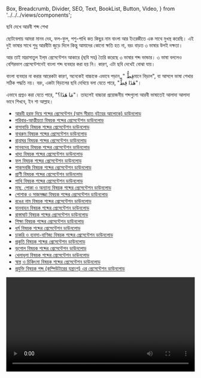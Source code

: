   Box,
  Breadcrumb,
  Divider,
  SEO,
  Text,
  BookList,
  Button,
  Video,
} from '../../../views/components';

<SEO pageTitle="ছবি দেখে আরবী শব্দ শেখা" />
<Box maxWidth={960} margin="0 auto" padding={{ xs: 3, sm: 4 }}>

<Text variant="h2" textAlign="center">
  ছবি দেখে আরবী শব্দ শেখা
</Text>
<Divider />
<Breadcrumb
  links={[
    { url: '/', name: 'নীড়পাতা' },
    { url: '/study-materials/', name: 'শিক্ষাপোকরণ' },
    { url: '/study-materials/arabic', name: 'আরবী' },
  ]}
/>
<Divider />

ছোটবেলায় আমরা মানব দেহ, ফল-ফুল, পশু-পাখি কত কিছুর নাম বাংলা আর ইংরেজীতে এক সাথে মুখস্থ করেছি। এই দুই ভাষার সাথে শুধু আরবীটা জুড়ে দিলে কিন্তু আমাদের কোনো ক্ষতি হত না, বরং বাড়ত ৩ ভাষার উপই দক্ষতা।

আর তাই মাদ্রাসাতুল ইল্‌ম প্রেসেন্টেশন আকারে (ছবি সহ) তৈরি করেছে ৩ ভাষার শব্দ ভান্ডার। ৩ ভাষা বললেও বেশিরভাগ প্রেসেন্টেশনেই বাংলা শব্দ ব্যবহার করা হয় নি। কারণ, এটা ছবি দেখেই বোঝা যায়।

বাংলা ব্যবহার না করার আরেকটা কারণ, অনেকেই বাচ্চাকে এভাবে পড়ান, " قِطٌّমানে বিড়াল", যা আসলে ভাষা শেখার সঠিক পদ্ধতি নয়। বরং, একটা বিড়ালের ছবি দেখিয়ে বলা যেতে পারে, "هٰذَا قِطٌّ"।

এভাবে প্রশ্নও করা যেতে পারে, "مَا هَذَا؟"। তাহলেই বাচ্চারা প্রয়োজনীয় শব্দগুলো আরবী ভাষাতেই আলাদা আলাদা ভাবে শিখবে, ইন শা আল্লাহ।

- [আরবী হরফ দিয়ে শব্দের প্রেসেন্টেশন (আস সীরাত বইয়ের আলোকে) ডাউনলোড](https://docs.google.com/presentation/d/1bVOurJIRBmKorW0jKQe4Roon1j5ToOFt/edit?usp=sharing&ouid=106179897632712562234&rtpof=true&sd=true)
- [পরিবার-আত্মীয়তা বিষয়ক শব্দের প্রেসেন্টেশন ডাউনলোড](https://docs.google.com/presentation/d/1tymflpdl9L8i0lH0f6BDmc7AwDfhUamT/edit?usp=sharing&ouid=106179897632712562234&rtpof=true&sd=true)
- [বাসাবাড়ি বিষয়ক শব্দের প্রেসেন্টেশন ডাউনলোড](https://docs.google.com/presentation/d/1MtJirwhf47gWR1Q99HjzBPLtG6Dx2PwD/edit?usp=sharing&ouid=106179897632712562234&rtpof=true&sd=true)
- [বাথরুম বিষয়ক শব্দের প্রেসেন্টেশন ডাউনলোড](https://docs.google.com/presentation/d/1aVmuAim5-M13Esa7xNDDsJkRASo2OOGV/edit?usp=sharing&ouid=106179897632712562234&rtpof=true&sd=true)
- [রান্নাঘর বিষয়ক শব্দের প্রেসেন্টেশন ডাউনলোড](https://docs.google.com/presentation/d/1Z_EL7Rv6eYE-YPTDxZzu35bQGmWZaNsc/edit?usp=sharing&ouid=106179897632712562234&rtpof=true&sd=true)
- [মানবদেহ বিষয়ক শব্দের প্রেসেন্টেশন ডাউনলোড](https://docs.google.com/presentation/d/1v26fFgChNagUhLCJ5WiQ1F-Cl7bZkH2a/edit?usp=sharing&ouid=106179897632712562234&rtpof=true&sd=true)
- [খাদ্য বিষয়ক শব্দের প্রেসেন্টেশন ডাউনলোড](https://docs.google.com/presentation/d/1lSXNJyh2_6nX41te-xAldcRud1Oa3afD/edit?usp=sharing&ouid=106179897632712562234&rtpof=true&sd=true)
- [ফল বিষয়ক শব্দের প্রেসেন্টেশন ডাউনলোড](https://docs.google.com/presentation/d/16WYyQnrw9LQoUWXoa1YOthN2KSN8gxHB/edit?usp=sharing&ouid=106179897632712562234&rtpof=true&sd=true)
- [শাকসবজি বিষয়ক শব্দের প্রেসেন্টেশন ডাউনলোড](https://docs.google.com/presentation/d/1sZ04fgn-U8ANk7Gze8CdcCi8mdUoTt9P/edit?usp=sharing&ouid=106179897632712562234&rtpof=true&sd=true)
- [প্রাণী বিষয়ক শব্দের প্রেসেন্টেশন ডাউনলোড](https://docs.google.com/presentation/d/1pblm2w3Cq9yK_Cmeo3Ye9AUcUjXCxoFW/edit?usp=sharing&ouid=106179897632712562234&rtpof=true&sd=true)
- [পাখি বিষয়ক শব্দের প্রেসেন্টেশন ডাউনলোড](https://docs.google.com/presentation/d/1nA7gLLP_nb_ZClkea2ttR5vOhAjP4g8U/edit?usp=sharing&ouid=106179897632712562234&rtpof=true&sd=true)
- [মাছ, পোকা ও অন্যান্য বিষয়ক শব্দের প্রেসেন্টেশন ডাউনলোড](https://docs.google.com/presentation/d/1wxWCPyrVYVfAGIeyEflBkfq7AbiQfU8G/edit?usp=sharing&ouid=106179897632712562234&rtpof=true&sd=true)
- [পোশাক ও সাজসজ্জা বিষয়ক শব্দের প্রেসেন্টেশন ডাউনলোড](https://docs.google.com/presentation/d/1En5bqqVbenV5rmWYm3EF5-LBSdY8hK8K/edit?usp=sharing&ouid=106179897632712562234&rtpof=true&sd=true)
- [রঙের নাম বিষয়ক শব্দের প্রেসেন্টেশন ডাউনলোড](https://docs.google.com/presentation/d/1JHcRFtC-E-8rPnwOhlG28jrH7gpw3geP/edit?usp=sharing&ouid=106179897632712562234&rtpof=true&sd=true)
- [যানবাহন বিষয়ক শব্দের প্রেসেন্টেশন ডাউনলোড](https://docs.google.com/presentation/d/1uFTIM5A5lhceZYLgL2EaflWzSGXvJQ6c/edit?usp=sharing&ouid=106179897632712562234&rtpof=true&sd=true)
- [রাস্তাঘাট বিষয়ক শব্দের প্রেসেন্টেশন ডাউনলোড](https://docs.google.com/presentation/d/1t0fw8VcSeMOShh1nLHxusz7aeSE7_5DE/edit?usp=sharing&ouid=106179897632712562234&rtpof=true&sd=true)
- [শিক্ষা বিষয়ক শব্দের প্রেসেন্টেশন ডাউনলোড](https://docs.google.com/presentation/d/1xQ6SI0L_mwTzgz-_sAUc6ciwREH_tFek/edit?usp=sharing&ouid=106179897632712562234&rtpof=true&sd=true)
- [ধর্ম বিষয়ক শব্দের প্রেসেন্টেশন ডাউনলোড](https://docs.google.com/presentation/d/1VqlY2mJwl1yxPiDu-80vqkNKxiwZ7tpr/edit?usp=sharing&ouid=106179897632712562234&rtpof=true&sd=true)
- [চাকরি ও ব্যবসা-বাণিজ্য বিষয়ক শব্দের প্রেসেন্টেশন ডাউনলোড](https://docs.google.com/presentation/d/1HlEuMNjwfugRAegKnp8-PYxaLKi-KZZX/edit?usp=sharing&ouid=106179897632712562234&rtpof=true&sd=true)
- [প্রকৃতি বিষয়ক শব্দের প্রেসেন্টেশন ডাউনলোড](https://docs.google.com/presentation/d/1POGD259_lkdxt6rmGzNlAUB3NAsGyPdB/edit?usp=sharing&ouid=106179897632712562234&rtpof=true&sd=true)
- [ভূগোল বিষয়ক শব্দের প্রেসেন্টেশন ডাউনলোড](https://docs.google.com/presentation/d/1FW20BQsNNoCtmZFk87ZxU7XJS2Bbrrd4/edit?usp=sharing&ouid=106179897632712562234&rtpof=true&sd=true)
- [খেলাধূলা বিষয়ক শব্দের প্রেসেন্টেশন ডাউনলোড](https://docs.google.com/presentation/d/181009BiTEVG9xLlGfxNZ6HjYn1uR6SVN/edit?usp=sharing&ouid=106179897632712562234&rtpof=true&sd=true)
- [স্বাস্থ ও চিকিৎসা বিষয়ক শব্দের প্রেসেন্টেশন ডাউনলোড](https://docs.google.com/presentation/d/18T4mCg_NM4oAQPycw_tIgJdtGaL2a_as/edit?usp=sharing&ouid=106179897632712562234&rtpof=true&sd=true)
- [প্রযুক্তি বিষয়ক শব্দ (কম্পিউটারের যন্ত্রাংশ) এর প্রেসেন্টেশন ডাউনলোড](https://docs.google.com/presentation/d/1DBWsMKR8XDzH6fnn4DZYcRl6ddLW_529/edit?usp=drivesdk&ouid=106179897632712562234&rtpof=true&sd=true)

<Video
  videoSrcURL="https://www.youtube.com/embed/videoseries?list=PLN6GIGge5un9gKYMXvM0YtQrlO5_TlxGA"
  videoTitle="Arabic Words with English Meaning and Pictures"
  frameWidth="720px"
  frameHeight="504px"
  width="100%"
  mt={4}
/>

</Box>
